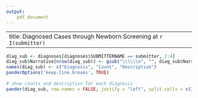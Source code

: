 ```yaml
---
output:
    pdf_document
---
```

---
title: Diagnosed Cases through Newborn Screening at `r I(submitter)`
---
\pagenumbering{gobble}
 
\begin{center}
This report is a summary of disorders affecting babies born at your facility. These babies benefited from timely diagnosis and treatment due to your vigilance in Newborn Screening. Please share this with the staff to remind them that Newborn Screening Saves Lives!
 
Diagnosis Date Range: `r dates`
\end{center}
 
```r
diag_sub <- diagnoses[diagnoses$SUBMITTERNAME == submitter, 2:4]
diag_sub$Narrative[nrow(diag_sub)] <- gsub("\\\\\\n", "", diag_sub$Narrative[nrow(diag_sub)])
names(diag_sub) <- c("Diagnosis", "Count", "Description")
panderOptions('keep.line.breaks', TRUE)
 
# show counts and description for each diagnosis
pander(diag_sub, row.names = FALSE, justify = "left", split.cells = c(20, 10, 50), split.table = Inf, 'keep.line.breaks' = TRUE)
```
